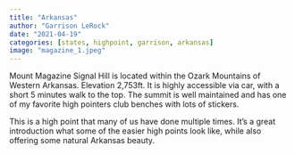 ```yaml
---
title: "Arkansas"
author: "Garrison LeRock"
date: "2021-04-19"
categories: [states, highpoint, garrison, arkansas]
image: "magazine_1.jpeg"
---
```


Mount Magazine Signal Hill is located within the Ozark Mountains of Western Arkansas. Elevation 2,753ft.
It is highly accessible via car, with a short 5 minutes walk to the top. 
The summit is well maintained and has one of my favorite high pointers club benches with lots of stickers. 

This is a high point that many of us have done multiple times. It's a great introduction what some of the easier high points look like, while also offering some natural Arkansas beauty. 